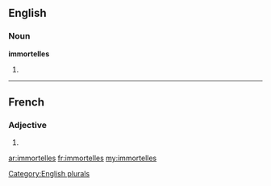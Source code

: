 ==English==

===Noun===
'''immortelles'''

# {{plural of|[[immortelle]]}}

[[Category:English plurals]]

----

==French==

===Adjective===
{{fr-adj-form}} {{f|p}}

# {{form of|feminine plural|[[immortel]]|lang=fr}}

[[ar:immortelles]]
[[fr:immortelles]]
[[my:immortelles]]